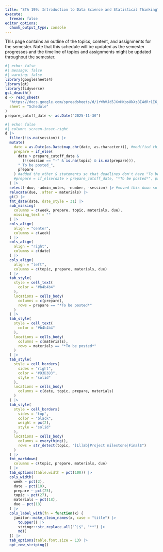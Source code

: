 ```yaml
---
title: "STA 199: Introduction to Data Science and Statistical Thinking"
execute: 
  freeze: false
editor_options: 
  chunk_output_type: console
---
```


This page contains an outline of the topics, content, and assignments for the semester. Note that this schedule will be updated as the semester progresses and the timeline of topics and assignments might be updated throughout the semester.

```r
#| echo: false
#| message: false
#| warning: false
library(googlesheets4)
library(gt)
library(tidyverse)
gs4_deauth()
d <- read_sheet(
  "https://docs.google.com/spreadsheets/d/1rWhVJd5JXvHKpsUkXz8I4dRr1E6_u8__GgTS-Ir0sq8/edit?gid=675503730#gid=675503730",
  sheet = "Schedule"
)
prepare_cutoff_date <- as.Date("2025-11-30")
```

```r
#| echo: false
#| column: screen-inset-right
d |>
  filter(!is.na(session)) |>
  mutate(
    date = as.Date(as.Date(map_chr(date, as.character))), #modified this as date is a list of dttm variables
    prepare = if_else(
      date > prepare_cutoff_date &
        (!(session == "-" & is.na(topic) & is.na(prepare))),
      "_To be posted_",
      prepare
    ) #added the other & statements so that deadlines don't have "To be posted" language
    #prepare = if_else(date > prepare_cutoff_date, "*To be posted*", prepare) #added the other & statements so that deadlines don't have "To be posted" language
  ) |>
  select(-dow, -admin_notes, -number, -session) |> #moved this down so i can use session value in above mutate prepare line
  relocate(due, .after = materials) |>
  gt() |>
  fmt_date(date, date_style = 31) |>
  sub_missing(
    columns = c(week, prepare, topic, materials, due),
    missing_text = ""
  ) |>
  cols_align(
    align = "center",
    columns = c(week)
  ) |>
  cols_align(
    align = "right",
    columns = c(date)
  ) |>
  cols_align(
    align = "left",
    columns = c(topic, prepare, materials, due)
  ) |>
  tab_style(
    style = cell_text(
      color = "#b4b4b4"
    ),
    locations = cells_body(
      columns = c(prepare),
      rows = prepare == "*To be posted*"
    )
  ) |>
  tab_style(
    style = cell_text(
      color = "#b4b4b4"
    ),
    locations = cells_body(
      columns = c(materials),
      rows = materials == "*To be posted*"
    )
  ) |>
  tab_style(
    style = cell_borders(
      sides = "right",
      color = "#D3D3D3",
      style = "solid"
    ),
    locations = cells_body(
      columns = c(date, topic, prepare, materials)
    )
  ) |>
  tab_style(
    style = cell_borders(
      sides = "top",
      color = "black",
      weight = px(2),
      style = "solid"
    ),
    locations = cells_body(
      columns = everything(),
      rows = str_detect(topic, "[Ll]ab|Project milestone|Final$")
    )
  ) |>
  fmt_markdown(
    columns = c(topic, prepare, materials, due)
  ) |>
  tab_options(table.width = pct(100)) |>
  cols_width(
    week ~ pct(2),
    date ~ pct(10),
    prepare ~ pct(25),
    topic ~ pct(27),
    materials ~ pct(18),
    due ~ pct(18)
  ) |>
  cols_label_with(fn = function(x) {
    janitor::make_clean_names(x, case = "title") |>
      toupper() |>
      stringr::str_replace_all("^|$", "**") |>
      md()
  }) |>
  tab_options(table.font.size = 13) |>
  opt_row_striping()
```
